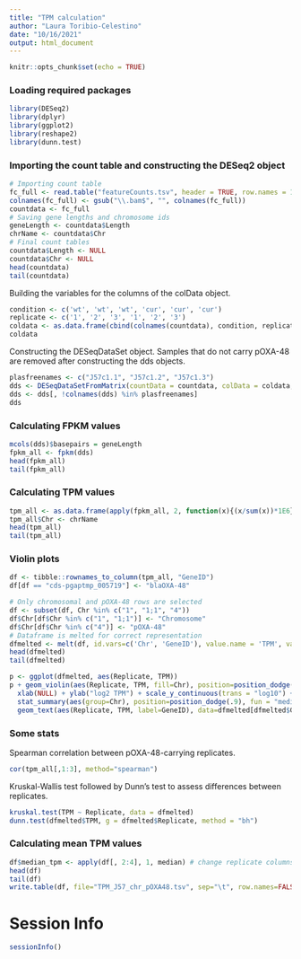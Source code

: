 ```yaml
---
title: "TPM calculation"
author: "Laura Toribio-Celestino"
date: "10/16/2021"
output: html_document
---
```


```r
knitr::opts_chunk$set(echo = TRUE)
```

### Loading required packages

```r
library(DESeq2)
library(dplyr)
library(ggplot2)
library(reshape2)
library(dunn.test)
```

### Importing the count table and constructing the DESeq2 object

```r
# Importing count table
fc_full <- read.table("featureCounts.tsv", header = TRUE, row.names = 1)
colnames(fc_full) <- gsub("\\.bam$", "", colnames(fc_full))
countdata <- fc_full
# Saving gene lengths and chromosome ids
geneLength <- countdata$Length
chrName <- countdata$Chr
# Final count tables
countdata$Length <- NULL
countdata$Chr <- NULL
head(countdata)
tail(countdata)
```

Building the variables for the columns of the colData object.

```r
condition <- c('wt', 'wt', 'wt', 'cur', 'cur', 'cur')
replicate <- c('1', '2', '3', '1', '2', '3')
coldata <- as.data.frame(cbind(colnames(countdata), condition, replicate))
coldata
```

Constructing the DESeqDataSet object. Samples that do not carry pOXA-48 are removed after constructing the dds objects.

```r
plasfreenames <- c("J57c1.1", "J57c1.2", "J57c1.3")
dds <- DESeqDataSetFromMatrix(countData = countdata, colData = coldata, design = ~ condition)
dds <- dds[, !colnames(dds) %in% plasfreenames]
dds
```

### Calculating FPKM values

```r
mcols(dds)$basepairs = geneLength
fpkm_all <- fpkm(dds)
head(fpkm_all)
tail(fpkm_all)
```

### Calculating TPM values

```r
tpm_all <- as.data.frame(apply(fpkm_all, 2, function(x){(x/sum(x))*1E6}))
tpm_all$Chr <- chrName
head(tpm_all)
tail(tpm_all)
```

### Violin plots

```r
df <- tibble::rownames_to_column(tpm_all, "GeneID")
df[df == "cds-pgaptmp_005719"] <- "blaOXA-48"

# Only chromosomal and pOXA-48 rows are selected
df <- subset(df, Chr %in% c("1", "1;1", "4"))
df$Chr[df$Chr %in% c("1", "1;1")] <- "Chromosome"
df$Chr[df$Chr %in% c("4")] <- "pOXA-48"
# Dataframe is melted for correct representation
dfmelted <- melt(df, id.vars=c('Chr', 'GeneID'), value.name = 'TPM', variable.name = 'Replicate')
head(dfmelted)
tail(dfmelted)

p <- ggplot(dfmelted, aes(Replicate, TPM))
p + geom_violin(aes(Replicate, TPM, fill=Chr), position=position_dodge(.9)) +
  xlab(NULL) + ylab("log2 TPM") + scale_y_continuous(trans = "log10") +
  stat_summary(aes(group=Chr), position=position_dodge(.9), fun = "median", geom = "point", color = "black") +
  geom_text(aes(Replicate, TPM, label=GeneID), data=dfmelted[dfmelted$GeneID %in% "blaOXA-48", ])
```

### Some stats

Spearman correlation between pOXA-48-carrying replicates.

```r
cor(tpm_all[,1:3], method="spearman")
```

Kruskal-Wallis test followed by Dunn's test to assess differences between replicates.

```r
kruskal.test(TPM ~ Replicate, data = dfmelted)
dunn.test(dfmelted$TPM, g = dfmelted$Replicate, method = "bh")
```

### Calculating mean TPM values

```r
df$median_tpm <- apply(df[, 2:4], 1, median) # change replicate columns if necessary
head(df)
tail(df)
write.table(df, file="TPM_J57_chr_pOXA48.tsv", sep="\t", row.names=FALSE)
```

# Session Info

```r
sessionInfo()
```